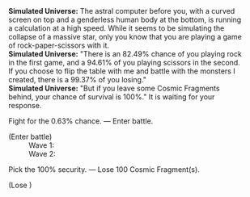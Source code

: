 {{Dialogue Start}}
:'''Simulated Universe:''' The astral computer before you, with a curved screen on top and a genderless human body at the bottom, is running a calculation at a high speed. While it seems to be simulating the collapse of a massive star, only you know that you are playing a game of rock-paper-scissors with it.
:'''Simulated Universe:''' "There is an 82.49% chance of you playing rock in the first game, and a 94.61% of you playing scissors in the second. If you choose to flip the table with me and battle with the monsters I created, there is a 99.37% of you losing."
:'''Simulated Universe:''' "But if you leave some Cosmic Fragments behind, your chance of survival is 100%." It is waiting for your response.
:{{DIcon|Star}} Fight for the 0.63% chance. &mdash; Enter battle.
:;(Enter battle)
::Wave 1: {{Enemy List|Voidranger: Reaver*2/-25% HP; Voidranger: Distorter*1/-25% HP}}
::Wave 2: {{Enemy List|Automaton Beetle*2/-25% HP; Automaton Spider*1/-25% HP}}
:{{DIcon|Star}} Pick the 100% security. &mdash; Lose 100 Cosmic Fragment(s).
:;(Lose {{Item|Cosmic Fragment|20|x=100}})
{{Dialogue End}}